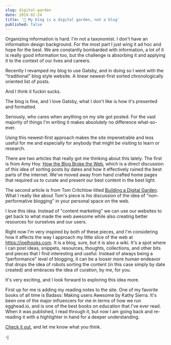 ```yaml
---
slug: digital-garden
date: 2019-02-24
title: '🌱 My blog is a digital garden, not a blog'
published: false
---
```


Organizing information is hard. I'm not a taxonomist. I don't have an information design background. For the most part I just wing it ad hoc and hope for the best. We are constantly bombarded with information, a lot of it is really good information too, but the challenge is absorbing it and applying it to the context of our lives and careers.

Recently I revamped my blog to use Gatsby, and in doing so I went with the "traditional" blog style website. A linear newest-first sorted chronologically oriented list of posts.

And I think it fuckin sucks.

The blog is fine, and I love Gatsby, what I don't like is how it's presented and formatted.

Seriously, who cares when anything on my site got posted. For the vast majority of things I'm writing it makes absolutely no difference what-so-ever.

Using this newest-first approach makes the site impenetrable and less useful for me and especially for anybody that might be visiting to learn or research.

There are two articles that really got me thinking about this lately. The first is from Amy Hoy. [How the Blog Broke the Web](https://stackingthebricks.com/how-blogs-broke-the-web/), which is a direct discussion of this idea of sorting posts by dates and how it effectively ruined the best parts of the internet. We've moved away from hand crafted home pages that required us to curate and present our best content in the best light.

The second article is from Tom Critchlow titled [Building a Digital Garden](https://tomcritchlow.com/2019/02/17/building-digital-garden/). What I really like about Tom's piece is his discussion of the idea of "non-performative blogging" in your personal space on the web.

I love this idea. Instead of "content marketing" we can use our websites to get back to what made the web awesome while also creating better resources for ourselves and our users.

Right now I'm very inspired by both of these pieces, and I'm considering how it affects the way I approach my little slice of the web at https://joelhooks.com. It is a blog, sure, but it is also a wiki. It's a spot where I can post ideas, snippets, resources, thoughts, collections, and other bits and pieces that I find interesting and useful. Instead of always being a "performance" level of blogging, it can be a looser more human endeavor that drops the idea of robots sorting the content (in this case simply by date created) and embraces the idea of curation, by me, for you.

It's very exciting, and I look forward to exploring this idea more.

First up for me is adding my reading notes to the site. One of my favorite books of all time is Badass: Making users Awesome by Kathy Sierra. It's been one of the major influencers for me in terms of how we run egghead.io, and is one of the best books on education that I've ever read. When it was published, I read through it, but now I am going back and re-reading it with a highlighter in hand for a deeper understanding.

[Check it out](https://joelhooks.com/badass-making-users-awesome-by-kathy-sierra), and let me know what you think.

-j
